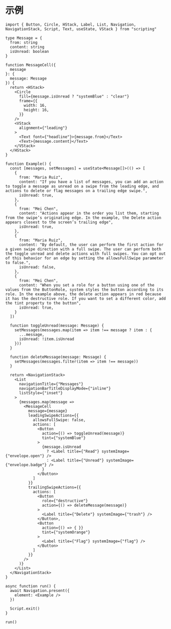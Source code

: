 # 示例

```tsx
import { Button, Circle, HStack, Label, List, Navigation, NavigationStack, Script, Text, useState, VStack } from "scripting"

type Message = {
  from: string
  content: string
  isUnread: boolean
}

function MessageCell({
  message
}: {
  message: Message
}) {
  return <HStack>
    <Circle
      fill={message.isUnread ? "systemBlue" : "clear"}
      frame={{
        width: 16,
        height: 16,
      }}
    />
    <VStack
      alignment={"leading"}
    >
      <Text font={"headline"}>{message.from}</Text>
      <Text>{message.content}</Text>
    </VStack>
  </HStack>
}

function Example() {
  const [messages, setMessages] = useState<Message[]>(() => [
    {
      from: "Maria Ruiz",
      content: "If you have a list of messages, you can add an action to toggle a message as unread on a swipe from the leading edge, and actions to delete or flag messages on a trailing edge swipe.",
      isUnread: true,
    },
    {
      from: "Mei Chen",
      content: "Actions appear in the order you list them, starting from the swipe’s originating edge. In the example, the Delete action appears closest to the screen’s trailing edge",
      isUnread: true,
    },
    {
      from: "Maria Ruiz",
      content: "By default, the user can perform the first action for a given swipe direction with a full swipe. The user can perform both the toggle unread and delete actions with full swipes. You can opt out of this behavior for an edge by setting the allowsFullSwipe parameter to false.",
      isUnread: false,
    },
    {
      from: "Mei Chen",
      content: "When you set a role for a button using one of the values from the ButtonRole, system styles the button according to its role. In the example above, the delete action appears in red because it has the destructive role. If you want to set a different color, add the tint property to the button",
      isUnread: true,
    }
  ])

  function toggleUnread(message: Message) {
    setMessages(messages.map(item => item !== message ? item : {
      ...message,
      isUnread: !item.isUnread
    }))
  }

  function deleteMessage(message: Message) {
    setMessages(messages.filter(item => item !== message))
  }

  return <NavigationStack>
    <List
      navigationTitle={"Messages"}
      navigationBarTitleDisplayMode={"inline"}
      listStyle={"inset"}
    >
      {messages.map(message =>
        <MessageCell
          message={message}
          leadingSwipeActions={{
            allowsFullSwipe: false,
            actions: [
              <Button
                action={() => toggleUnread(message)}
                tint={"systemBlue"}
              >
                {message.isUnread
                  ? <Label title={"Read"} systemImage={"envelope.open"} />
                  : <Label title={"Unread"} systemImage={"envelope.badge"} />
                }
              </Button>
            ]
          }}
          trailingSwipeActions={{
            actions: [
              <Button
                role={"destructive"}
                action={() => deleteMessage(message)}
              >
                <Label title={"Delete"} systemImage={"trash"} />
              </Button>,
              <Button
                action={() => { }}
                tint={"systemOrange"}
              >
                <Label title={"Flag"} systemImage={"flag"} />
              </Button>
            ]
          }}
        />
      )}
    </List>
  </NavigationStack>
}

async function run() {
  await Navigation.present({
    element: <Example />
  })

  Script.exit()
}

run()
```
